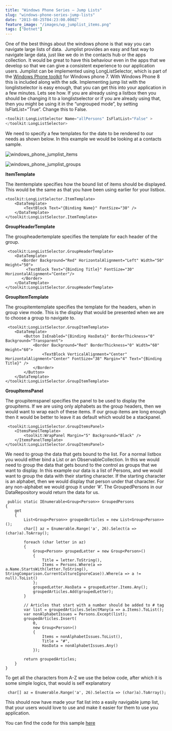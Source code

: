 ```yaml
---
title: "Windows Phone Series – Jump Lists"
slug: "windows-phone-series-jump-lists"
date: "2013-08-25T04:23:00.000Z"
feature_image: "/images/wp_jumplist_items.png"
tags: ["Dotnet"]
---
```


One of the best things about the windows phone is that way you can navigate large lists of data.  Jumplist provides an easy and fast way to navigate large data, just like we do in the contacts hub or the apps collection. It would be great to have this behaviour even in the apps that we develop so that we can give a consistent experience to our application users. Jumplist can be implemented using LongListSelector, which is part of the [Windows Phone toolkit](http://phone.codeplex.com/) for Windows phone 7. With Windows Phone 8 this is included along with the sdk. Implementing jump list with the longlistselector is easy enough, that you can get this into your application in a few minutes. Lets see how. If you are already using a listbox then you should be changing it to a longlistselector or if you are already using that, then you might be using it in the “ungrouped mode”, by setting IsFlatList=”True”. Change this to False.

```typescript
<toolkit:LongListSelector Name="allPersons" IsFlatList="False" >
</toolkit:LongListSelector>
```
    

We need to specify a few templates for the date to be rendered to our needs as shown below. In this example we would be looking at a contacts sample.

![windows_phone_jumplist_items](/images/wp_jumplist_items.png)

![windows_phone_jumplist_groups](/images/wp_jumplist_groups.png)

**ItemTemplate**

The itemtemplate specifies how the bound list of items should be displayed. This would be the same as that you have been using earlier for your listbox.

    <toolkit:LongListSelector.ItemTemplate>
        <DataTemplate>
            <TextBlock Text="{Binding Name}" FontSize="30" />
        </DataTemplate>
    </toolkit:LongListSelector.ItemTemplate>
    

**GroupHeaderTemplate**

The groupheadertemplate specifies the template for each header of the group.

     <toolkit:LongListSelector.GroupHeaderTemplate>
        <DataTemplate>
           <Border Background="Red" HorizontalAlignment="Left" Width="50" Height="50">
             <TextBlock Text="{Binding Title}" FontSize="30" HorizontalAlignment="Center"/>
           </Border>
        </DataTemplate>
    </toolkit:LongListSelector.GroupHeaderTemplate>
    

**GroupItemTemplate**

The groupitemtemplate specifies the template for the headers, when in group view mode. This is the display that would be presented when we are to choose a group to navigate to.

     <toolkit:LongListSelector.GroupItemTemplate>
        <DataTemplate>
            <Button IsEnabled="{Binding HasData}" BorderThickness="0" Background="Transparent">
                <Border Background="Red" BorderThickness="0" Width="60" Height="60">
                    <TextBlock VerticalAlignment="Center" HorizontalAlignment="Center" FontSize="38" Margin="4" Text="{Binding Title}" />
                </Border>
            </Button>
        </DataTemplate>
    </toolkit:LongListSelector.GroupItemTemplate>
    

**GroupItemsPanel**

The groupitemspanel specifies the panel to be used to display the groupitems. If we are using only alphabets as the group headers, then we would want to wrap each of these items. If our group items are long enough then it would be better to leave it as default which would be a stackpanel.

     <toolkit:LongListSelector.GroupItemsPanel>
        <ItemsPanelTemplate>
            <toolkit:WrapPanel Margin="5" Background="Black" />
        </ItemsPanelTemplate>
    </toolkit:LongListSelector.GroupItemsPanel>
    

We need to group the data that gets bound to the list. For a normal listbox you would either bind a List or an ObservableCollection. In this we would need to group the data that gets bound to the control as groups that we want to display. In this example our data is a list of Persons, and we would want to group the data with their starting character. If the starting character is an alphabet, then we would display that person under that character. For any non-alphabet we would group it under ‘#’. The GroupedPersons in our DataRepository would return the data for us.

     public static IEnumerable<Group<Person>> GroupedPersons
    {
        get
        {
            List<Group<Person>> groupedArticles = new List<Group<Person>>();
            char[] az = Enumerable.Range('a', 26).Select(a => (char)a).ToArray();
    
            foreach (char letter in az)
            {
                Group<Person> groupedLetter = new Group<Person>()
                {
                    Title = letter.ToString(),
                    Items = Persons.Where(a => a.Name.StartsWith(letter.ToString(), StringComparison.CurrentCultureIgnoreCase)).Where(a => a != null).ToList()
                };
                groupedLetter.HasData = groupedLetter.Items.Any();
                groupedArticles.Add(groupedLetter);
            }
    
            // Articles that start with a number should be added to # tag
            var list = groupedArticles.SelectMany(a => a.Items).ToList();
            var nonAlphabetIssues = Persons.Except(list);
            groupedArticles.Insert(
                0,
                new Group<Person>()
                {
                    Items = nonAlphabetIssues.ToList(),
                    Title = "#",
                    HasData = nonAlphabetIssues.Any()
                });
    
            return groupedArticles;
        }
    }
    

To get all the characters from A-Z we use the below code, after which it is some simple logics, that would is self explanatory

     char[] az = Enumerable.Range('a', 26).Select(a => (char)a).ToArray();
    

This should now have made your flat list into a easily navigable jump list, that your users would love to use and make it easier for them to use you application.

You can find the code for this sample [here](https://github.com/rahulpnath/JumpList)